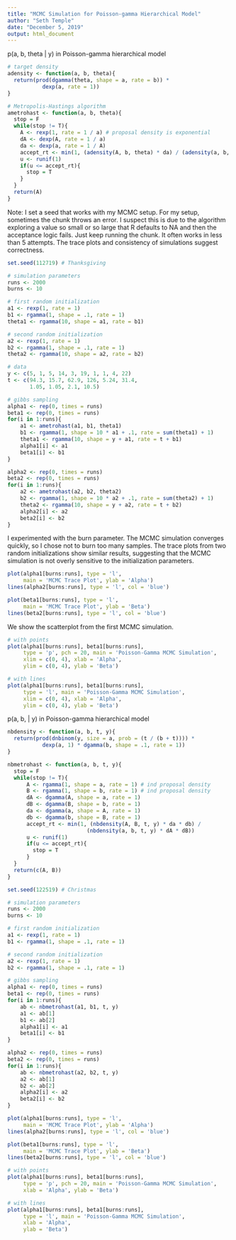 ```yaml
---
title: "MCMC Simulation for Poisson-gamma Hierarchical Model"
author: "Seth Temple"
date: "December 5, 2019"
output: html_document
---
```


p(a, b, theta | y) in Poisson-gamma hierarchical model
```r
# target density
adensity <- function(a, b, theta){
  return(prod(dgamma(theta, shape = a, rate = b)) *
           dexp(a, rate = 1))
}

# Metropolis-Hastings algorithm
ametrohast <- function(a, b, theta){
  stop = F
  while(stop != T){
    A <- rexp(1, rate = 1 / a) # proposal density is exponential
    dA <- dexp(A, rate = 1 / a)
    da <- dexp(a, rate = 1 / A)
    accept_rt <- min(1, (adensity(A, b, theta) * da) / (adensity(a, b, theta) * dA))
    u <- runif(1)
    if(u <= accept_rt){
      stop = T
    }
  }
  return(A)
}
```

Note: I set a seed that works with my MCMC setup. For my setup, sometimes the chunk throws an error. I suspect this is due to the algorithm exploring a value so small or so large that R defaults to NA and then the acceptance logic fails. Just keep running the chunk. It often works in less than 5 attempts. The trace plots and consistency of simulations suggest correctness.
```r
set.seed(112719) # Thanksgiving

# simulation parameters
runs <- 2000
burns <- 10

# first random initialization
a1 <- rexp(1, rate = 1)
b1 <- rgamma(1, shape = .1, rate = 1)
theta1 <- rgamma(10, shape = a1, rate = b1)

# second random initialization
a2 <- rexp(1, rate = 1)
b2 <- rgamma(1, shape = .1, rate = 1)
theta2 <- rgamma(10, shape = a2, rate = b2)

# data
y <- c(5, 1, 5, 14, 3, 19, 1, 1, 4, 22)
t <- c(94.3, 15.7, 62.9, 126, 5.24, 31.4,
       1.05, 1.05, 2.1, 10.5)

# gibbs sampling
alpha1 <- rep(0, times = runs)
beta1 <- rep(0, times = runs)
for(i in 1:runs){
    a1 <- ametrohast(a1, b1, theta1)
    b1 <- rgamma(1, shape = 10 * a1 + .1, rate = sum(theta1) + 1)
    theta1 <- rgamma(10, shape = y + a1, rate = t + b1)
    alpha1[i] <- a1
    beta1[i] <- b1
}

alpha2 <- rep(0, times = runs)
beta2 <- rep(0, times = runs)
for(i in 1:runs){
    a2 <- ametrohast(a2, b2, theta2)
    b2 <- rgamma(1, shape = 10 * a2 + .1, rate = sum(theta2) + 1)
    theta2 <- rgamma(10, shape = y + a2, rate = t + b2)
    alpha2[i] <- a2
    beta2[i] <- b2
}
```

I experimented with the burn parameter. The MCMC simulation converges quickly, so I chose not to burn too many samples. The trace plots from two random initializations show similar results, suggesting that the MCMC simulation is not overly sensitive to the initialization parameters.
```r
plot(alpha1[burns:runs], type = 'l',
     main = 'MCMC Trace Plot', ylab = 'Alpha')
lines(alpha2[burns:runs], type = 'l', col = 'blue')

plot(beta1[burns:runs], type = 'l',
     main = 'MCMC Trace Plot', ylab = 'Beta')
lines(beta2[burns:runs], type = 'l', col = 'blue')
```

We show the scatterplot from the first MCMC simulation.
```r
# with points
plot(alpha1[burns:runs], beta1[burns:runs],
     type = 'p', pch = 20, main = 'Poisson-Gamma MCMC Simulation',
     xlim = c(0, 4), xlab = 'Alpha',
     ylim = c(0, 4), ylab = 'Beta')

# with lines
plot(alpha1[burns:runs], beta1[burns:runs],
     type = 'l', main = 'Poisson-Gamma MCMC Simulation',
     xlim = c(0, 4), xlab = 'Alpha',
     ylim = c(0, 4), ylab = 'Beta')
```

p(a, b, | y) in Poisson-gamma hierarchical model
```r
nbdensity <- function(a, b, t, y){
  return(prod(dnbinom(y, size = a, prob = (t / (b + t)))) *
           dexp(a, 1) * dgamma(b, shape = .1, rate = 1))
}

nbmetrohast <- function(a, b, t, y){
  stop = F
  while(stop != T){
      A <- rgamma(1, shape = a, rate = 1) # ind proposal density
      B <- rgamma(1, shape = b, rate = 1) # ind proposal density
      dA <- dgamma(A, shape = a, rate = 1)
      dB <- dgamma(B, shape = b, rate = 1)
      da <- dgamma(a, shape = A, rate = 1)
      db <- dgamma(b, shape = B, rate = 1)
      accept_rt <- min(1, (nbdensity(A, B, t, y) * da * db) / 
                         (nbdensity(a, b, t, y) * dA * dB))
      u <- runif(1)
      if(u <= accept_rt){
        stop = T
      }
  }
  return(c(A, B))
}
```

```r
set.seed(122519) # Christmas

# simulation parameters
runs <- 2000
burns <- 10

# first random initialization
a1 <- rexp(1, rate = 1)
b1 <- rgamma(1, shape = .1, rate = 1)

# second random initialization
a2 <- rexp(1, rate = 1)
b2 <- rgamma(1, shape = .1, rate = 1)

# gibbs sampling
alpha1 <- rep(0, times = runs)
beta1 <- rep(0, times = runs)
for(i in 1:runs){
    ab <- nbmetrohast(a1, b1, t, y)
    a1 <- ab[1]
    b1 <- ab[2]
    alpha1[i] <- a1
    beta1[i] <- b1
}

alpha2 <- rep(0, times = runs)
beta2 <- rep(0, times = runs)
for(i in 1:runs){
    ab <- nbmetrohast(a2, b2, t, y)
    a2 <- ab[1]
    b2 <- ab[2]
    alpha2[i] <- a2
    beta2[i] <- b2
}
```

```r
plot(alpha1[burns:runs], type = 'l',
     main = 'MCMC Trace Plot', ylab = 'Alpha')
lines(alpha2[burns:runs], type = 'l', col = 'blue')

plot(beta1[burns:runs], type = 'l',
     main = 'MCMC Trace Plot', ylab = 'Beta')
lines(beta2[burns:runs], type = 'l', col = 'blue')
```

```r
# with points
plot(alpha1[burns:runs], beta1[burns:runs],
     type = 'p', pch = 20, main = 'Poisson-Gamma MCMC Simulation',
     xlab = 'Alpha', ylab = 'Beta')

# with lines
plot(alpha1[burns:runs], beta1[burns:runs],
     type = 'l', main = 'Poisson-Gamma MCMC Simulation',
     xlab = 'Alpha',
     ylab = 'Beta')
```